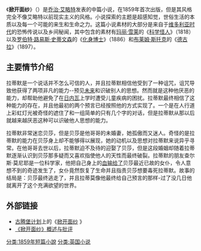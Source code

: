 {{expand|time=2013-12-09T05:30:43+00:00}}
{{unreferenced|time=2013-12-09T05:30:43+00:00}}
{{infobox book
| name          = 掀开面纱<br>{{lang|en|''The Lifted Veil''}}
| image         =
| image_caption = 
| author        = [[乔治·艾略特|乔治·艾略特]]
| illustrator   = 
| cover_artist  = 
| country       = {{UK}}
| language      = [[英语|英语]]
| genre         = [[恐怖小说|恐怖小说]]
| publisher     = {{link-en|布莱克伍德杂志|Blackwood's Magazine}}
| release_date  = July 1859
| media_type    = 印刷书
| pages         = 
| isbn          =
| preceded_by   = 
| followed_by   = 
}}
《'''掀开面纱'''》（{{lang-en|''The Lifted Veil''}}）是[[乔治·艾略特|乔治·艾略特]]发表的中篇小说，在1859年首次出版，但是其风格完全不像艾略特以前现实主义的风格。小说探索的主题是超感知觉，世俗生活的本质以及每一个可能的来生和生命之力。这篇小说素材的大部分是来自于[[维多利亚时代|维多利亚时代]]的恐怖传说以及乡间秘闻，其中包含的素材有[[玛丽·雪莱|玛丽·雪莱]]的《[[科学怪人|科学怪人]]》（1818）以及[[罗伯特·路易斯·史蒂文森|罗伯特·路易斯·史蒂文森]]的《[[化身博士|化身博士]]》（1886）和[[布莱姆·斯托克|布莱姆·斯托克]]的《[[德古拉_(小說)|德古拉]]》（1897）。

==主要情节介绍==
拉蒂默是一个说话并不怎么可信的人，并且拉蒂默相信他受到了一种诅咒，诅咒导致他获得了两项非凡的能力--预见[[未来|未来]]和识破别人的思想。然而就是这种他厌恶的能力，却帮助他避免了在[[日内瓦|日内瓦]]上学时遭受儿童疾病的困扰。拉蒂默最终相信了这种能力的存在，并且他最初的两个预言已经按照他的方式实现了。一个是在人行道上彩虹灯光被奇怪的遮住了和一组简单的只有几个字的对话，但是拉蒂默从那以后就越来越厌恶这种可以识破他人思想的能力。


拉蒂默非常迷恋贝莎，但是贝莎是他哥哥的未婚妻，她孤傲而又迷人。奇怪的是拉蒂默的能力在贝莎身上却不能够得以展现，她的动机以及思想对拉蒂默来说异乎寻常。在他哥哥去世以后，拉蒂默迫不及待的迎娶了贝莎，但是这段婚姻却随着拉蒂默逐渐认识到贝莎那多疑而又喜欢指使他人的天性而最终破裂。拉蒂默的朋友查尔斯·莫尼耶是一位科学家，他把自己身上的[[输血|血输给了]]贝莎最近已故的女仆，令人意想不到的奇迹发生了，女仆竟然恢复了生命并且指责贝莎想要毒死拉蒂默。故事的结局是：贝莎最终逃走了，并且拉蒂莫像他最终给自己预言的那样-过了没几日他就离开了这个充满欲望的世界。

==外部链接==
{{Wikisourcelang|en|The Lifted Veil}}
*[[古腾堡计划|古腾堡计划]]上的《[http://www.gutenberg.org/etext/2165 掀开面纱] {{Wayback|url=http://www.gutenberg.org/etext/2165 |date=20090924115054 }}》
*[http://litmed.med.nyu.edu/Annotation?action=view&annid=11943 《掀开面纱》概述与批评] {{Wayback|url=http://litmed.med.nyu.edu/Annotation?action=view&annid=11943 |date=20140714132309 }}

[[分类:1859年短篇小說|分类:1859年短篇小說]]
[[分类:英国小说|分类:英国小说]]
